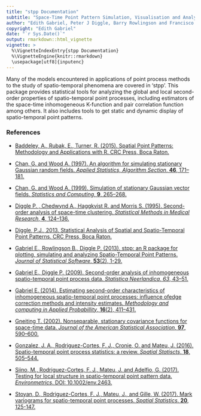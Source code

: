 ---
title: "stpp Documentation"
subtitle: "Space-Time Point Pattern Simulation, Visualisation and Analysis"
author: "Edith Gabriel, Peter J Diggle, Barry Rowlingson and Francisco J Rodriguez-Cortes"
copyright: "Edith Gabriel"
date: "`r Sys.Date()`"
output: rmarkdown::html_vignette
vignette: >
  %\VignetteIndexEntry{stpp Documentation}
  %\VignetteEngine{knitr::rmarkdown}
  \usepackage[utf8]{inputenc}
---

Many of the models encountered in applications of point process methods to the study of spatio-temporal phenomena are covered in 'stpp'. This package provides statistical tools for analyzing the global and local second-order properties of spatio-temporal point processes, including estimators of the space-time inhomogeneous K-function and pair correlation function among others. It also includes tools to get static and dynamic display of spatio-temporal point patterns.

### References

- [Baddeley, A., Rubak, E., Turner, R. (2015). Spatial Point Patterns: Methodology and Applications with R. CRC Press, Boca Raton.](https://www.routledge.com/Spatial-Point-Patterns-Methodology-and-Applications-with-R/Baddeley-Rubak-Turner/p/book/9781482210200/)
 
- [Chan, G. and Wood A. (1997). An algorithm for simulating stationary Gaussian random fields. *Applied Statistics, Algorithm Section*, **46**, 171–181.](https://rss.onlinelibrary.wiley.com/doi/abs/10.1111/1467-9876.00057)

- [Chan, G. and Wood A. (1999). Simulation of stationary Gaussian vector fields. *Statistics and Computing*, **9**, 265–268.](https://link.springer.com/article/10.1023/A:1008903804954/)

- [Diggle P. , Chedwynd A., Haggkvist R. and Morris S. (1995). Second-order analysis of space-time clustering. *Statistical Methods in Medical Research*, **4**, 124–136.](https://journals.sagepub.com/doi/abs/10.1177/096228029500400203/)

- [Diggle, P.J., 2013. Statistical Analysis of Spatial and Spatio-Temporal Point Patterns. CRC Press, Boca Raton.](https://www.routledge.com/Statistical-Analysis-of-Spatial-and-Spatio-Temporal-Point-Patterns-Third/Diggle/p/book/9781466560239/)

- [Gabriel E., Rowlingson B., Diggle P. (2013). stpp: an R package for plotting, simulating and analyzing Spatio-Temporal Point Patterns. *Journal of Statistical Software*, **53**(2), 1-29.](https://www.jstatsoft.org/article/view/v053i02/)

- [Gabriel E., Diggle P. (2009). Second-order analysis of inhomogeneous spatio-temporal point process data. *Statistica Neerlandica*, *63*, 43–51.](https://onlinelibrary.wiley.com/doi/abs/10.1111/j.1467-9574.2008.00407.x)

- [Gabriel E. (2014). Estimating second-order characteristics of inhomogeneous spatio-temporal point processes: influence ofedge correction methods and intensity estimates. *Methodology and computing in Applied Probabillity*, **16**(2), 411–431.](https://link.springer.com/article/10.1007/s11009-013-9358-3/)

- [Gneiting T. (2002). Nonseparable, stationary covariance functions for space-time data. *Journal of the American Statistical Association*, **97**, 590–600.](https://www.tandfonline.com/doi/abs/10.1198/016214502760047113)

- [Gonzalez, J. A., Rodriguez-Cortes, F. J., Cronie, O. and Mateu, J. (2016). Spatio-temporal point process statistics: a review. *Spatial Statiscts*, **18**, 505–544.](https://www.sciencedirect.com/science/article/pii/S2211675316301130/)

- [Siino, M., Rodriguez-Cortes, F. J., Mateu, J. and Adelfio, G. (2017). Testing for local structure in spatio-temporal point pattern data. *Environmetrics*. DOI: 10.1002/env.2463.](https://onlinelibrary.wiley.com/doi/abs/10.1002/env.2463)

- [Stoyan, D., Rodriguez-Cortes, F. J., Mateu, J., and Gille, W. (2017). Mark variograms for spatio-temporal point processes. *Spatial Statistics*. **20**, 125-147.](https://www.sciencedirect.com/science/article/pii/S2211675317300696/)
